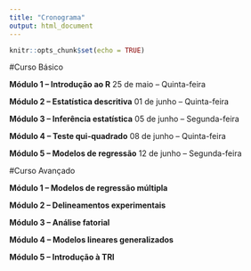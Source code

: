 ```yaml
---
title: "Cronograma"
output: html_document
---
```


```r
knitr::opts_chunk$set(echo = TRUE)
```

#Curso Básico

**Módulo 1 – Introdução ao R**
25 de maio – Quinta-feira

**Módulo 2 – Estatística descritiva**
01 de junho – Quinta-feira

**Módulo 3 – Inferência estatística**
05 de junho – Segunda-feira

**Módulo 4 – Teste qui-quadrado**
08 de junho – Quinta-feira

**Módulo 5 – Modelos de regressão**
 12 de junho – Segunda-feira
 
#Curso Avançado

**Módulo 1 – Modelos de regressão múltipla**

**Módulo 2 – Delineamentos experimentais**

**Módulo 3 – Análise fatorial**

**Módulo 4 – Modelos lineares generalizados**

**Módulo 5 – Introdução à TRI**
 
 